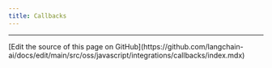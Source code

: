 ```yaml
---
title: Callbacks
---
```


<Columns cols={3}>
  <Card
    title="Datadog Tracer"
    icon="link"
    href="/oss/javascript/integrations/callbacks/datadog_tracer"
    arrow="true"
    cta="View guide"
  >
  </Card>
  <Card
    title="Upstash Rate Limit"
    icon="link"
    href="/oss/javascript/integrations/callbacks/upstash_ratelimit_callback"
    arrow="true"
    cta="View guide"
  >
  </Card>
</Columns>

---

<Callout icon="pen-to-square" iconType="regular">
  [Edit the source of this page on GitHub](https://github.com/langchain-ai/docs/edit/main/src/oss/javascript/integrations/callbacks/index.mdx)
</Callout>

